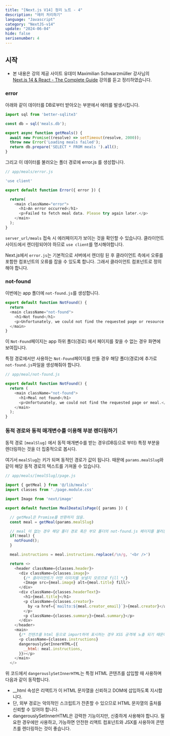 ```yaml
---
title: "[Next.js V14] 정리 노트 - 4"
description: "에러 처리하기"
language: "Javascript"
category: "NextJS-v14"
update: "2024-06-04"
hide: false
serisenumber: 4
---
```


## 시작

- 본 내용은 강의 제공 사이트 유데미 Maximilian Schwarzmüller 강사님의 [Next.js 14 & React - The Complete Guide](https://www.udemy.com/course/nextjs-react-the-complete-guide/?couponCode=ST19MT60324) 강의를 듣고 정리하였습니다.

### error

아래와 같이 데이터를 DB로부터 받아오는 부분에서 에러를 발생시킵니다.

```js
import sql from 'better-sqlite3'

const db = sql('meals.db');

export async function getMeals() {
  await new Promise((resolve) => setTimeout(resolve, 2000));
  throw new Error('Loading meals failed');
  return db.prepare('SELECT * FROM meals ').all();
}
```

그리고 이 데이터를 불러오는 폴더 경로에 error.js 를 생성합니다.

```js
// app/meals/error.js

'use client'

export default function Error({ error }) {

  return(
    <main className="error">
      <h1>An error occurred</h1>
      <p>Failed to fetch meal data. Please try again later.</p>
    </main>
  );
}
```

`server_url/meals` 접속 시 에러페이지가 보이는 것을 확인할 수 있습니다. 클라이언트 사이드에서 렌더링되어야 하므로 `use client`를 명시해야합니다.

Next.js에서 `error.js`는 기본적으로 서버에서 렌더링 된 후 클라이언트 측에서 오류를 포함한 컴포넌트의 오류를 잡을 수 있도록 합니다. 그래서 클라이언트 컴포넌트로 정의해야 합니다.

### not-found

이번에는 app 폴더에 `not-found.js`를 생성합니다.

```js
export default function NotFound() {
  return 
  <main className="not-found">
    <h1>Not found</h1>
    <p>Unfortunately, we could not find the requested page or resource.</p>
  </main>
}
```

이 `Not-Found`페이지는 app 하위 폴더(경로) 에서 페이지를 찾을 수 없는 경우 화면에 보여집니다.

특정 경로에서만 사용하는 `Not-Found`페이지를 만들 경우 해당 폴더(경로)에 추가로 `not-found.js`파일을 생성해줘야 합니다.

```js
// app/meal/not-found.js

export default function NotFound() {
  return (
    <main className="not-found">
      <h1>Meal not found</h1>
      <p>Unfortunately, we could not find the requested page or meal.</p>
    </main>
  );
}
```

### 동적 경로와 동적 매개변수를 이용해 부분 렌더링하기

동적 경로 `[mealSlug]` 에서 동적 매개변수를 받는 경우(DB등으로 부터) 특정 부분을 렌더링하는 것을 더 집중적으로 봅시다.

여기서 `mealSlug`는 키가 되며 동적인 경로가 값이 됩니다. 때문에 `params.mealSlug`와 같이 해당 동적 경로의 텍스트를 가져올 수 있습니다.

```js
// app/meals/[mealSlug]/page.js

import { getMeal } from '@/lib/meals'
import classes from './page.module.css'

import Image from 'next/image'

export default function MealDeatailsPage({ params }) {

  // getMeal은 Promise를 반환하지 않음.
  const meal = getMeal(params.mealSlug)

  // meal 이 없는 경우 해당 폴더 경로 혹은 부모 폴더의 not-found.js 페이지를 불러온다. 
  if(!meal) {
    notFound();
  }

  meal.instructions = meal.instructions.replace(/\n/g, '<br />')

  return <>
    <header className={classes.header}>
      <div className={classes.image}>
        {/* 클라이언트가 어떤 이미지를 보낼지 모르므로 fill */}
        <Image src={meal.image} alt={meal.title} fill/>
      </div>
      <div className={classes.headerText}>
        <h1>{meal.title}</h1>
        <p className={classes.creator}>
          by <a href={`mailto:${meal.creator_email}`}>{meal.creator}</a>
        </p>
        <p className={classes.summary}>{meal.summary}</p>
      </div>
    </header>
    <main>
      {/* 컨텐츠를 html 등으로 import하여 표시하는 경우 XSS 공격에 노출 되기 때문에 dangerouslySetInnerHTML props를 설정한다. */}
      <p className={classes.instructions} 
      dangerouslySetInnerHTML={{
        __html: meal.instructions, 
      }}></p>
    </main>
  </>
```

위 코드에서 `dangerouslySetInnerHTML`는 특정 HTML 콘텐츠를 삽입할 때 사용하며 다음과 같이 동작합니다.
- __html 속성은 리액트가 이 HTML 문자열을 신뢰하고 DOM에 삽입하도록 지시합니다.
- 단, 외부 경로는 악의적인 스크립트가 잔존할 수 있으므로 HTML 문자열의 출처를 신뢰할 수 있어야 합니다.
- dangerouslySetInnerHTML은 강력한 기능이지만, 신중하게 사용해야 합니다. 필요한 경우에만 사용하고, 가능하면 안전한 리액트 컴포넌트와 JSX를 사용하여 콘텐츠를 렌더링하는 것이 좋습니다.

